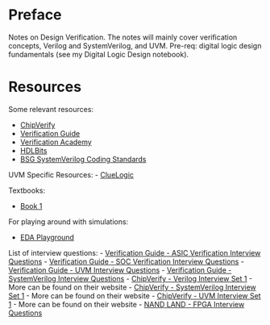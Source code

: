 # Preface {.unnumbered}

Notes on Design Verification. The notes will mainly cover verification concepts, Verilog and SystemVerilog, and UVM. Pre-req: digital logic design fundamentals (see my Digital Logic Design notebook).

# Resources {.unnumbered}

Some relevant resources:

- [ChipVerify](https://www.chipverify.com/)
- [Verification Guide](https://verificationguide.com/)
- [Verification Academy](https://verificationacademy.com/)
- [HDLBits](https://hdlbits.01xz.net/wiki/Main_Page)
- [BSG SystemVerilog Coding Standards](https://docs.google.com/document/d/1xA5XUzBtz_D6aSyIBQUwFk_kSUdckrfxa2uzGjMgmCU/edit?tab=t.0#heading=h.mtsevafs4tag)


UVM Specific Resources:
- [ClueLogic](https://cluelogic.com/)

Textbooks:

- [Book 1](url)

For playing around with simulations:

- [EDA Playground]()

List of interview questions:
- [Verification Guide - ASIC Verification Interview Questions](https://verificationguide.com/asic-verification/asic-verification-interview-questions/)
- [Verification Guide - SOC Verification Interview Questions](https://verificationguide.com/interview-questions/soc-verification-interview-questions/)
- [Verification Guide - UVM Interview Questions](https://verificationguide.com/interview-questions/soc-verification-interview-questions/)
- [Verification Guide - SystemVerilog Interview Questions](https://verificationguide.com/interview-questions/soc-verification-interview-questions/)
- [ChipVerify - Verilog Interview Set 1](https://www.chipverify.com/verilog/verilog-interview-questions-set-1)
  - More can be found on their website
- [ChipVerify - SystemVerilog Interview Set 1](https://www.chipverify.com/systemverilog/systemverilog-interview-questions-set-1)
  - More can be found on their website
- [ChipVerify - UVM Interview Set 1](https://www.chipverify.com/uvm/uvm-interview-questions-set-1)
  - More can be found on their website
- [NAND LAND - FPGA Interview Questions](https://nandland.com/part-2-the-interview/)